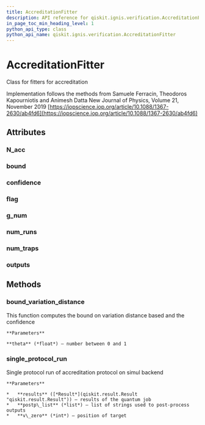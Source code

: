 ```yaml
---
title: AccreditationFitter
description: API reference for qiskit.ignis.verification.AccreditationFitter
in_page_toc_min_heading_level: 1
python_api_type: class
python_api_name: qiskit.ignis.verification.AccreditationFitter
---
```


# AccreditationFitter

<Class id="qiskit.ignis.verification.AccreditationFitter" github="https://github.com/qiskit-community/qiskit-ignis/tree/stable/0.3/qiskit/ignis/verification/accreditation/fitters.py" signature="AccreditationFitter">
  Class for fitters for accreditation

  Implementation follows the methods from Samuele Ferracin, Theodoros Kapourniotis and Animesh Datta New Journal of Physics, Volume 21, November 2019 [https://iopscience.iop.org/article/10.1088/1367-2630/ab4fd6](https://iopscience.iop.org/article/10.1088/1367-2630/ab4fd6)

  ## Attributes

  ### N\_acc

  <Attribute id="qiskit.ignis.verification.AccreditationFitter.N_acc" signature="= 0" />

  ### bound

  <Attribute id="qiskit.ignis.verification.AccreditationFitter.bound" signature="= 1" />

  ### confidence

  <Attribute id="qiskit.ignis.verification.AccreditationFitter.confidence" signature="= 1" />

  ### flag

  <Attribute id="qiskit.ignis.verification.AccreditationFitter.flag" signature="= 'accepted'" />

  ### g\_num

  <Attribute id="qiskit.ignis.verification.AccreditationFitter.g_num" signature="= 1" />

  ### num\_runs

  <Attribute id="qiskit.ignis.verification.AccreditationFitter.num_runs" signature="= 0" />

  ### num\_traps

  <Attribute id="qiskit.ignis.verification.AccreditationFitter.num_traps" signature="= 0" />

  ### outputs

  <Attribute id="qiskit.ignis.verification.AccreditationFitter.outputs" signature="= []" />

  ## Methods

  ### bound\_variation\_distance

  <Function id="qiskit.ignis.verification.AccreditationFitter.bound_variation_distance" name="bound_variation_distance" signature="AccreditationFitter.bound_variation_distance(theta)">
    This function computes the bound on variation distance based and the confidence

    **Parameters**

    **theta** (*float*) – number between 0 and 1
  </Function>

  ### single\_protocol\_run

  <Function id="qiskit.ignis.verification.AccreditationFitter.single_protocol_run" name="single_protocol_run" signature="AccreditationFitter.single_protocol_run(results, postp_list, v_zero)">
    Single protocol run of accreditation protocol on simul backend

    **Parameters**

    *   **results** ([*Result*](qiskit.result.Result "qiskit.result.Result")) – results of the quantum job
    *   **postp\_list** (*list*) – list of strings used to post-process outputs
    *   **v\_zero** (*int*) – position of target
  </Function>
</Class>

